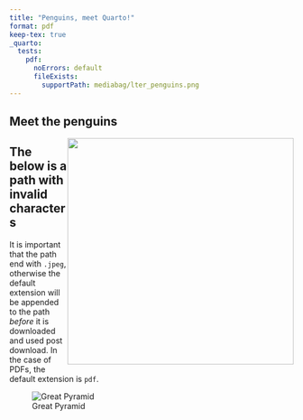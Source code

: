 ```yaml
---
title: "Penguins, meet Quarto!"
format: pdf
keep-tex: true
_quarto:
  tests:
    pdf:
      noErrors: default
      fileExists: 
        supportPath: mediabag/lter_penguins.png
---
```


## Meet the penguins

![](https://raw.githubusercontent.com/quarto-dev/quarto-web/main/docs/get-started/hello/rstudio/lter_penguins.png){style="float:right;" fig-alt="Illustration of three species of Palmer Archipelago penguins: Chinstrap, Gentoo, and Adelie. Artwork by @allison_horst." width="401"}


## The below is a path with invalid characters

It is important that the path end with `.jpeg`, otherwise the default extension will be appended to the path _before_ it is downloaded and used post download. In the case of PDFs, the default extension is `pdf`.

![Great Pyramid](https://raw.githubusercontent.com/dragonstyle/y4m52ot143vPFNPo0C4wwvFwbWGJz9PYvIxAv3aPcZV9KHpimnZ2ErrEafT22gFuFM3lP-nJYiGpwzfq1wJ2X-kPIroYIP./949b6297d5ff5dec88bbc957978f1b879f1de7de/aubrey-odom-k4RpPboGGCQ-unsplash.jpg)
